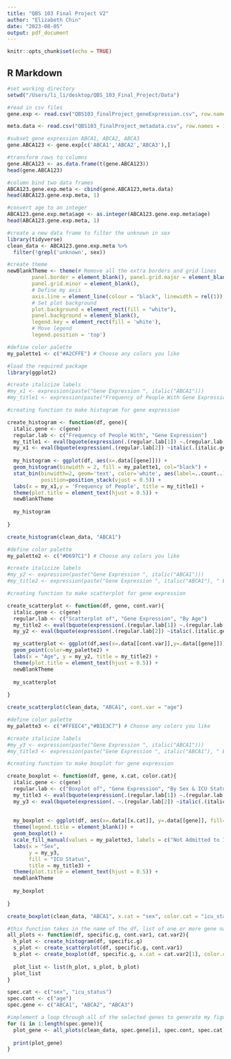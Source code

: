 ```yaml
---
title: "QBS 103 Final Project V2"
author: "Elizabeth Chin"
date: "2023-08-05"
output: pdf_document
---
```


```r
knitr::opts_chunk$set(echo = TRUE)
```

## R Markdown

```r
#set working directory
setwd("/Users/li_li/desktop/QBS_103_Final_Project/Data")

#read in csv files
gene.exp <- read.csv("QBS103_finalProject_geneExpression.csv", row.names = 1)

meta.data <- read.csv("QBS103_finalProject_metadata.csv", row.names = 1)
```


```r
#subset gene expression ABCA1, ABCA2, ABCA3
gene.ABCA123 <- gene.exp[c('ABCA1','ABCA2','ABCA3'),]

#transform rows to columns 
gene.ABCA123 <- as.data.frame(t(gene.ABCA123))
head(gene.ABCA123)
```

```r
#column bind two data frames
ABCA123.gene.exp.meta <- cbind(gene.ABCA123,meta.data)
head(ABCA123.gene.exp.meta, 1)
```

```r
#convert age to an integer
ABCA123.gene.exp.meta$age <- as.integer(ABCA123.gene.exp.meta$age) 
head(ABCA123.gene.exp.meta, 1)
```

```r
#create a new data frame to filter the unknown in sex
library(tidyverse)
clean_data <- ABCA123.gene.exp.meta %>% 
  filter(!grepl('unknown', sex)) 
```

```r
#create theme
newBlankTheme <- theme(# Remove all the extra borders and grid lines
        panel.border = element_blank(), panel.grid.major = element_blank(),
        panel.grid.minor = element_blank(), 
        # Define my axis
        axis.line = element_line(colour = "black", linewidth = rel(1)),
        # Set plot background
        plot.background = element_rect(fill = "white"),
        panel.background = element_blank(),
        legend.key = element_rect(fill = 'white'), 
        # Move legend
        legend.position = 'top')
```

```r
#define color palette
my_palette1 <- c("#A2CFFE") # Choose any colors you like
```


```r
#load the required package
library(ggplot2)
```

```r
#create italicize labels
#my_x1 <- expression(paste("Gene Expression ", italic("ABCA1")))
#my_title1 <- expression(paste("Frequency of People With Gene Expression ", italic("ABCA1")))
```

```r

#creating function to make histogram for gene expression

create_histogram <- function(df, gene){
  italic.gene <- c(gene)
  regular.lab <- c("Frequency of People With", "Gene Expression")
  my_title1 <- eval(bquote(expression(.(regular.lab[1]) ~.(regular.lab[2]) ~italic(.(italic.gene[1])))))
  my_x1 <- eval(bquote(expression(.(regular.lab[2]) ~italic(.(italic.gene[1])))))
  
  my_histogram <- ggplot(df, aes(x=.data[[gene]])) + 
  geom_histogram(binwidth = 2, fill = my_palette1, col="black") +
  stat_bin(binwidth=2, geom='text', color='white', aes(label=..count..),
           position=position_stack(vjust = 0.5)) +
  labs(x = my_x1,y = 'Frequency of People', title = my_title1) +
  theme(plot.title = element_text(hjust = 0.5)) +
  newBlankTheme 
  
  my_histogram
  
}

create_histogram(clean_data, "ABCA1")

```



```r
#define color palette
my_palette2 <- c("#D697C1") # Choose any colors you like
```


```r
#create italicize labels
#my_y2 <- expression(paste("Gene Expression ", italic("ABCA1")))
#my_title2 <- expression(paste("Gene Expression ", italic("ABCA1"), " By Age"))
```


```r
#creating function to make scatterplot for gene expression

create_scatterplot <- function(df, gene, cont.var){
  italic.gene <- c(gene)
  regular.lab <- c("Scatterplot of", "Gene Expression", "By Age")
  my_title2 <- eval(bquote(expression(.(regular.lab[1]) ~.(regular.lab[2]) ~italic(.(italic.gene[1])) ~.(regular.lab[3]))))
  my_y2 <- eval(bquote(expression(.(regular.lab[2]) ~italic(.(italic.gene[1])))))

  my_scatterplot <- ggplot(df,aes(x=.data[[cont.var]],y=.data[[gene]])) + 
  geom_point(color=my_palette2) + 
  labs(x = "Age", y = my_y2, title = my_title2) + 
  theme(plot.title = element_text(hjust = 0.5)) +
  newBlankTheme
  
  my_scatterplot
  
}

create_scatterplot(clean_data, "ABCA1", cont.var = "age")


```


```r
#define color palette
my_palette3 <- c("#FFEEC4","#B1E3C7") # Choose any colors you like
```

```r
#create italicize labels
#my_y3 <- expression(paste("Gene Expression ", italic("ABCA1")))
#my_title3 <- expression(paste("Gene Expression ", italic("ABCA1"), " By Sex & ICU Status"))
```

```r
#creating function to make boxplot for gene expression

create_boxplot <- function(df, gene, x.cat, color.cat){
  italic.gene <- c(gene)
  regular.lab <- c("Boxplot of", "Gene Expression", "By Sex & ICU Status")
  my_title3 <- eval(bquote(expression(.(regular.lab[1]) ~.(regular.lab[2]) ~italic(.(italic.gene[1])) ~.(regular.lab[3]))))
  my_y3 <- eval(bquote(expression(. ~.(regular.lab[2]) ~italic(.(italic.gene[1])))))
  
  
  my_boxplot <- ggplot(df, aes(x=.data[[x.cat]], y=.data[[gene]], fill=.data[[color.cat]])) +
  theme(legend.title = element_blank()) +
  geom_boxplot() +
  scale_fill_manual(values = my_palette3, labels = c("Not Admitted to ICU", "Admitted to ICU")) +
  labs(x = "Sex",
       y = my_y3,
       fill = "ICU Status",
       title = my_title3) +
  theme(plot.title = element_text(hjust = 0.5)) +
  newBlankTheme
  
  my_boxplot
  
}

create_boxplot(clean_data, "ABCA1", x.cat = "sex", color.cat = "icu_status")

```


```r
#this function takes in the name of the df, list of one or more gene names, one continuous covariate, and a list of two categorical covariates
all_plots <- function(df, specific.g, cont.var1, cat.var2){
  h_plot <- create_histogram(df, specific.g)
  s_plot <- create_scatterplot(df, specific.g, cont.var1)
  b_plot <- create_boxplot(df, specific.g, x.cat = cat.var2[1], color.cat = cat.var2[2])
  
  plot_list <- list(h_plot, s_plot, b_plot)
  plot_list
}
```


```r
spec.cat <- c("sex", "icu_status")
spec.cont <- c("age")
spec.gene <- c("ABCA1", "ABCA2", "ABCA3")
```


```r
#implement a loop through all of the selected genes to generate my figures using the function I created above
for (i in 1:length(spec.gene)){
  plot_gene <- all_plots(clean_data, spec.gene[i], spec.cont, spec.cat)
  
  print(plot_gene)
}
```









